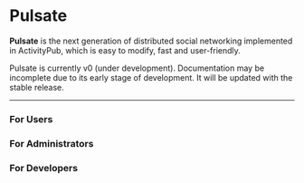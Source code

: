 
# Pulsate

**Pulsate** is the next generation of distributed social networking implemented in ActivityPub, which is easy to modify, fast and user-friendly.

<Callout type="warning">
  Pulsate is currently v0 (under development). Documentation may be incomplete due to its early stage of development. It will be updated with the stable release.
</Callout>

---

<Cards>
  <Card arrow title="About Pulsate" href="/docs/about"></Card>
  <Card arrow title="Sponsor" href="/docs/sponsor"></Card>
  <Card arrow title="Release Note" href="/release-note"></Card>
</Cards>

### For Users

<Cards>
  <Card arrow title="Getting Started" href="/docs/user/getting-started"></Card>
</Cards>

### For Administrators

<Cards>
  <Card arrow title="Install" href="/docs/admin/getting-started"></Card>
  <Card arrow title="Maintenance & Management" href="/docs/admin/management"></Card>
  <Card arrow title="Features" href="/docs/admin/features"></Card>
</Cards>

### For Developers

<Cards>
  <Card arrow title="Using API" href="/docs/developer/api"></Card>
</Cards>
